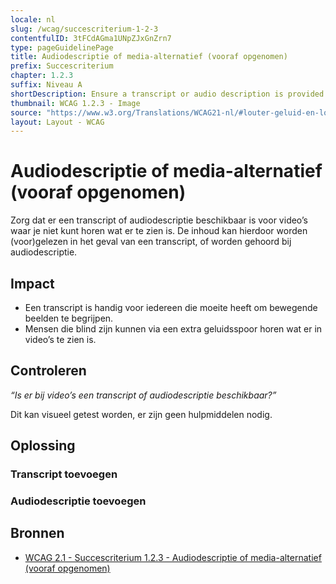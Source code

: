 ```yaml
---
locale: nl
slug: /wcag/succescriterium-1-2-3
contentfulID: 3tFCdAGma1UNpZJxGnZrn7
type: pageGuidelinePage
title: Audiodescriptie of media-alternatief (vooraf opgenomen)
prefix: Succescriterium
chapter: 1.2.3
suffix: Niveau A
shortDescription: Ensure a transcript or audio description is provided for videos where you can't hear what is displayed.
thumbnail: WCAG 1.2.3 - Image
source: "https://www.w3.org/Translations/WCAG21-nl/#louter-geluid-en-louter-videobeeld-vooraf-opgenomen"
layout: Layout - WCAG
---
```


# Audiodescriptie of media-alternatief (vooraf opgenomen)

Zorg dat er een transcript of audiodescriptie beschikbaar is voor video’s waar je niet kunt horen wat er te zien is. De inhoud kan hierdoor worden (voor)gelezen in het geval van een transcript, of worden gehoord bij audiodescriptie.

## Impact

- Een transcript is handig voor iedereen die moeite heeft om bewegende beelden te begrijpen.
- Mensen die blind zijn kunnen via een extra geluidsspoor horen wat er in video’s te zien is.

## Controleren

*“Is er bij video’s een transcript of audiodescriptie beschikbaar?”*

Dit kan visueel getest worden, er zijn geen hulpmiddelen nodig.

## Oplossing

### Transcript toevoegen

<CodeSample id="media-transcript" locale="nl"/>

### Audiodescriptie toevoegen

<CodeSample id="media-audio-description" locale="nl"/>

## Bronnen

- [WCAG 2.1 - Succescriterium 1.2.3 - Audiodescriptie of media-alternatief (vooraf opgenomen)](https://www.w3.org/Translations/WCAG21-nl/#louter-geluid-en-louter-videobeeld-vooraf-opgenomen)